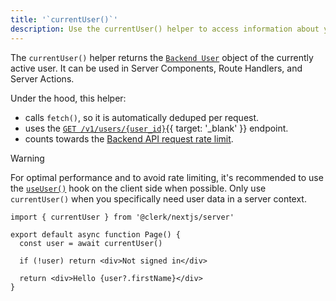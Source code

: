 ```yaml
---
title: '`currentUser()`'
description: Use the currentUser() helper to access information about your user inside of your Server Components, Route Handlers, and Server Actions.
---
```


The `currentUser()` helper returns the [`Backend User`](/docs/references/backend/types/backend-user) object of the currently active user. It can be used in Server Components, Route Handlers, and Server Actions.

Under the hood, this helper:

- calls `fetch()`, so it is automatically deduped per request.
- uses the [`GET /v1/users/{user_id}`](/docs/reference/backend-api/tag/Users#operation/GetUser){{ target: '_blank' }} endpoint.
- counts towards the [Backend API request rate limit](/docs/backend-requests/resources/rate-limits).

> [!WARNING]
> For optimal performance and to avoid rate limiting, it's recommended to use the [`useUser()`](/docs/hooks/use-user) hook on the client side when possible. Only use `currentUser()` when you specifically need user data in a server context.

```tsx {{ filename: 'app/page.tsx' }}
import { currentUser } from '@clerk/nextjs/server'

export default async function Page() {
  const user = await currentUser()

  if (!user) return <div>Not signed in</div>

  return <div>Hello {user?.firstName}</div>
}
```
